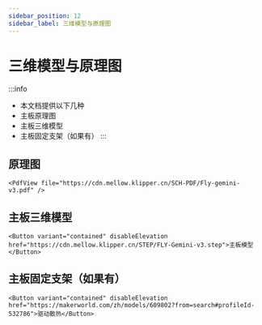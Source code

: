 ```yaml
---
sidebar_position: 12
sidebar_label: 三维模型与原理图
---
```




# 三维模型与原理图

:::info
* 本文档提供以下几种
* 主板原理图
* 主板三维模型
* 主板固定支架（如果有）
:::

## 原理图

    <PdfView file="https://cdn.mellow.klipper.cn/SCH-PDF/Fly-gemini-v3.pdf" />


## 主板三维模型

    <Button variant="contained" disableElevation href="https://cdn.mellow.klipper.cn/STEP/FLY-Gemini-v3.step">主板模型</Button>


## 主板固定支架（如果有）


    <Button variant="contained" disableElevation href="https://makerworld.com/zh/models/609802?from=search#profileId-532786">驱动散热</Button>
